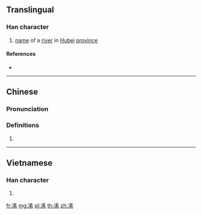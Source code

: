 {{character info/new}}
==Translingual==

===Han character===
{{Han char|rn=85|rad=水|as=07|sn=10|four=34127|canj=EKKB,XEKKB|ids=⿰氵希}}

# [[name]] of a [[river]] in [[Hubei]] [[province]]

====References====
* {{Han ref|kx=0624.020|dkj=17466|hdz=31629.010|uh=6D60|ud=28000|bh=D257|bd=53847}}

----

==Chinese==
{{zh-forms}}

===Pronunciation===
{{zh-pron
|m=xī
|c=hei1
|mc=
|oc=y
|ma=
|cat=pn
}}

===Definitions===
{{zh-hanzi}}

# {{rfdef|lang=zh}}

----

==Vietnamese==

===Han character===
{{vi-readings|rs=水07| hanviet = hơ}}

# {{defn|lang=vi|sort=水07}}

[[fr:浠]]
[[mg:浠]]
[[pl:浠]]
[[th:浠]]
[[zh:浠]]